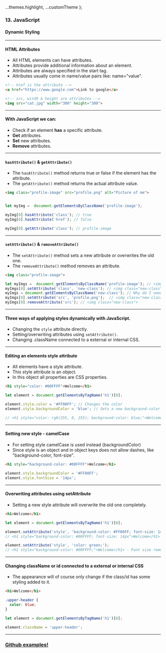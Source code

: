 
  ...themes.highlight,
  ...customTheme
};



### 13. JavaScript
#### Dynamic Styling


---

####  HTML Attributes
* All HTML elements can have attributes.
* Attributes provide additional information about an element.
* Attributes are always specified in the start tag.
* Attributes usually come in name/value pairs like: name="value".

```HTML
<!-- href is the attribute -->
<a href="https://www.google.com">Link to google</a>

<!-- src, witdh & height are attributes -->
<img src="cat.jpg" width="300" height="300">
```



---

####  With JavaScript we can:

* Check if an element **has** a specific attribute.
* **Get** attributes.
* **Set** new attributes.
* **Remove** attributes.



---

####  ```hasAttribute()``` & ```getAttribute()```

* The ```hasAttribute()``` method returns true or false if the element has the attribute.
* The ```getAttribute()``` method returns the actual attribute value.

```HTML
<img class="profile-image" src="profile.png" alt="Picture of me">
```

```JavaScript

let myImg =  document.getElementsByClassName('profile-image');

myImg[0].hasAttribute('class'); // true
myImg[0].hasAttribute('href'); // false

myImg[0].getAttribute('class'); // profile-image
```



---
        

####  ```setAttribute()``` & ```removeAttribute()```
  
* The ```setAttribute()``` method sets a new attribute or overwrites the old one.
* The ```removeAttribute()``` method removes an attribute.

```HTML
<img class="profile-image">
```

```JavaScript
let myImgs =  document.getElementsByClassName('profile-image'); // <img class="profile-image">
myImgs[0].setAttribute('class', 'new-class'); // <img class="new-class">
myImgs = document.getElementsByClassName('new-class'); // Why do I need to get it again?
myImgs[0].setAttribute('src', 'profile.png');  // <img class="new-class" src="profile.png">
myImgs[0].removeAttribute('src'); // <img class="new-class">
```


---

####  Three ways of applying styles dynamically with JavaScript.

* Changing the ```style``` attribute directly.
* Setting/overwriting attributes using ```setAttribute()```.
* Changing .className connected to a external or internal CSS.


---

####  Editing an elements style attribute

* All elements have a style attribute.
* This style attribute is an object.
* In this object all properties are CSS properties.

```HTML
<h1 style="color: #00FFFF">Welcome</h1>
```

```JavaScript
let element = document.getElementsByTagName('h1')[0];

element.style.color = '#FF00FF'; // Changes the color
element.style.backgroundColor = 'blue'; // Sets a new background-color

// <h1 style="color: rgb(255, 0, 255); background-color: blue;">Welcome</h1>
```


---

####  Setting new style - camelCase

* For setting style camelCase is used instead (backgroundColor)
* Since style is an object and in object keys does not allow dashes, like "background-color, font-size".

```HTML
<h1 style="background-color: #00FFFF">Welcome</h1>
```

```JavaScript
element.style.backgroundColor = '#FF00FF';
element.style.fontSize = '14px';
```


---

####  Overwriting attributes using setAttribute

* Setting a new style attribute will overwrite the old one completely.

```HTML
<h1>Welcome</h1>
```

```JavaScript
let element = document.getElementsByTagName('h1')[0];

element.setAttribute('style', 'background-color: #FF00FF; font-size: 14px;');
// <h1 style="background-color: #00FFFF; font-size: 14px">Welcome</h1>

element.setAttribute('style', 'color: green;');
// <h1 style="background-color: #00FFFF;">Welcome</h1> - Font size removed

```


---

####  Changing className or id connected to a external or internal CSS

* The appearance will of course only change if the class/id has some styling added to it.

```HTML
<h1>Welcome</h1>
```

```CSS
.upper-header {
  color: blue;
}
```

```JavaScript
let element = document.getElementsByTagName('h1')[0];

element.className = 'upper-header';
```


---

### <a href="https://github.com/SofthouseVxo/Education" target="_blank">Github examples!</a>

